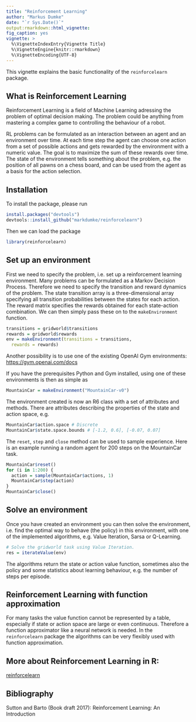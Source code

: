 ```yaml
---
title: "Reinforcement Learning"
author: "Markus Dumke"
date: "`r Sys.Date()`"
output:rmarkdown::html_vignette:
fig_caption: yes
vignette: >
  %\VignetteIndexEntry{Vignette Title}
  %\VignetteEngine{knitr::rmarkdown}
  %\VignetteEncoding{UTF-8}
---
```


This vignette explains the basic functionality of the `reinforcelearn` package. 

## What is Reinforcement Learning

Reinforcement Learning is a field of Machine Learning adressing the problem of optimal decision making. The problem could be anything from mastering a complex game to controlling the behaviour of a robot.

RL problems can be formulated as an interaction between an agent and an environment over time. At each time step the agent can choose one action from a set of possible actions and gets rewarded by the environment with a numeric value. The goal is to maximize the sum of these rewards over time. The state of the environment tells something about the problem, e.g. the position of all pawns on a chess board, and can be used from the agent as a basis for the action selection.

## Installation

To install the package, please run

```r
install.packages("devtools")
devtools::install_github("markdumke/reinforcelearn")
```

Then we can load the package

```r
library(reinforcelearn)
```

## Set up an environment

First we need to specify the problem, i.e. set up a reinforcement learning environment. Many problems can be formulated as a Markov Decision Process. Therefore we need to specify the transition and reward dynamics of the problem. The state transition array is a three-dimensional array specifying all transition probabilities between the states for each action. The reward matrix specifies the rewards obtained for each state-action combination. We can then simply pass these on to the `makeEnvironment` function.

```r
transitions = gridworld$transitions
rewards = gridworld$rewards
env = makeEnvironment(transitions = transitions, 
  rewards = rewards)
```

Another possibility is to use one of the existing OpenAI Gym environments: [https://gym.openai.com/docs](https://gym.openai.com/docs)

If you have the prerequisites Python and Gym installed, using one of these environments is then as simple as

```r
MountainCar = makeEnvironment("MountainCar-v0")
```

The environment created is now an R6 class with a set of attributes and methods. There are attributes describing the properties of the state and action space, e.g.

```r
MountainCar$action.space # Discrete
MountainCar$state.space.bounds # [-1.2, 0.6], [-0.07, 0.07]
```

The `reset`, `step` and `close` method can be used to sample experience. Here is an example running a random agent for 200 steps on the MountainCar task.

```r
MountainCar$reset()
for (i in 1:200) {
  action = sample(MountainCar$actions, 1)
  MountainCar$step(action)
}
MountainCar$close()
```

## Solve an environment

Once you have created an environment you can then solve the environment, i.e. find the optimal way to behave (the policy) in this environment, with one of the implemented algorithms, e.g. Value Iteration, Sarsa or Q-Learning.

```r
# Solve the gridworld task using Value Iteration.
res = iterateValue(env)
```

The algorithms return the state or action value function, sometimes also the policy and some statistics about learning behaviour, e.g. the number of steps per episode.

## Reinforcement Learning with function approximation

For many tasks the value function cannot be represented by a table, especially if state or action space are large or even continuous. Therefore a function approximator like a neural network is needed. In the `reinforcelearn` package the algorithms can be very flexibly used with function approximation.
  
## More about Reinforcement Learning in R:

[reinforcelearn](https://github.com/markdumke/reinforcelearn)

## Bibliography

Sutton and Barto (Book draft 2017): Reinforcement Learning: An Introduction
